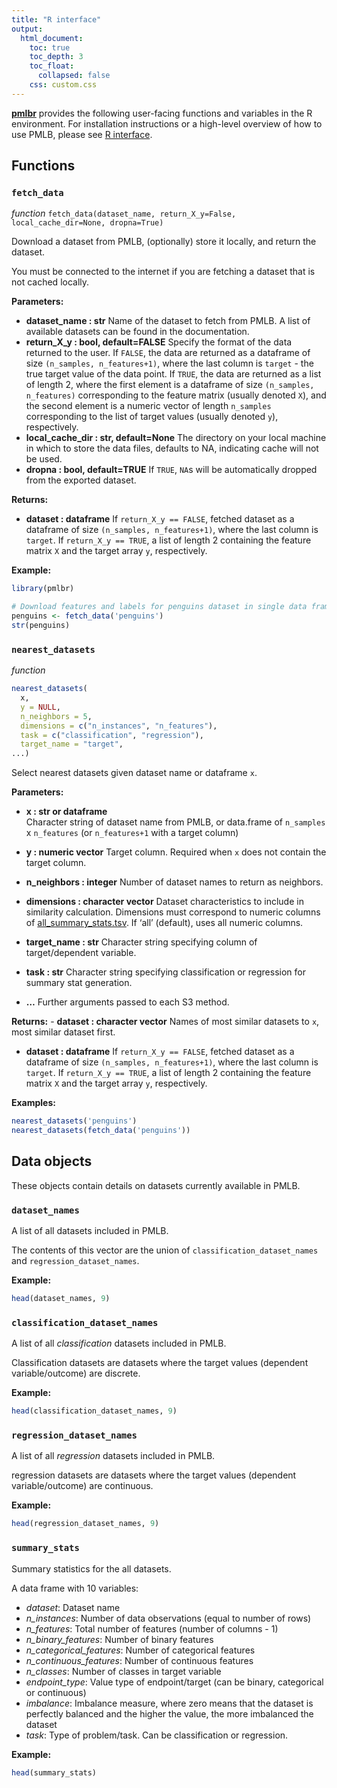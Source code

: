 ```yaml
---
title: "R interface"
output:
  html_document:
    toc: true
    toc_depth: 3
    toc_float:
      collapsed: false
    css: custom.css
---
```


[**pmlbr**](https://github.com/EpistasisLab/pmlb) provides the following user-facing functions and variables in the R environment.
For installation instructions or a high-level overview of how to use PMLB, please see [R interface](./using-r.html).

## Functions

### `fetch_data` {#docstring-output}

*function* `fetch_data(dataset_name, return_X_y=False, local_cache_dir=None, dropna=True)`

Download a dataset from PMLB, (optionally) store it locally, and return the dataset.

You must be connected to the internet if you are fetching a dataset that is not cached locally.

**Parameters:**

- **dataset_name : str**
  Name of the dataset to fetch from PMLB. A list of available datasets can be found in the documentation.
- **return_X_y : bool, default=FALSE**
  Specify the format of the data returned to the user. If `FALSE`, the data are returned as a dataframe of size `(n_samples, n_features+1)`, where the last column is `target` - the true target value of the data point. If `TRUE`, the data are returned as a list of length 2, where the first element is a dataframe of size `(n_samples, n_features)` corresponding to the feature matrix (usually denoted `X`), and the second element is a numeric vector of length `n_samples` corresponding to the list of target values (usually denoted `y`), respectively.
- **local_cache_dir : str, default=None**
  The directory on your local machine in which to store the data files, defaults to NA, indicating cache will not be used.
- **dropna : bool, default=TRUE**
  If `TRUE`, `NA`s will be automatically dropped from the exported dataset.

**Returns:**

- **dataset : dataframe**
  If `return_X_y == FALSE`, fetched dataset as a dataframe of size `(n_samples, n_features+1)`, where the last column is `target`. If `return_X_y == TRUE`, a list of length 2 containing the feature matrix `X` and the target array `y`, respectively.

**Example:**

```r
library(pmlbr)

# Download features and labels for penguins dataset in single data frame
penguins <- fetch_data('penguins')
str(penguins)
```

### `nearest_datasets` {#docstring-output}
*function* 
```r
nearest_datasets(
  x,
  y = NULL,
  n_neighbors = 5,
  dimensions = c("n_instances", "n_features"),
  task = c("classification", "regression"),
  target_name = "target",
...)
```

Select nearest datasets given dataset name or dataframe `x`.

**Parameters:**

- **x : str or dataframe**	
  Character string of dataset name from PMLB, 
  or data.frame of `n_samples` x `n_features` (or `n_features+1` with a target column)

- **y : numeric vector**
  Target column. Required when `x` does not contain the target column.

- **n_neighbors : integer**
  Number of dataset names to return as neighbors.

- **dimensions : character vector**
  Dataset characteristics to include in similarity calculation.
  Dimensions must correspond to numeric columns of 
  [all_summary_stats.tsv](https://github.com/EpistasisLab/pmlb/blob/master/pmlb/all_summary_stats.tsv).
  If 'all' (default), uses all numeric columns.

- **target_name : str**
  Character string specifying column of target/dependent variable.

- **task : str**
  Character string specifying classification or regression for summary stat generation.

- **...**
  Further arguments passed to each S3 method.

**Returns:**
- **dataset : character vector**
  Names of most similar datasets to `x`, most similar dataset first.

- **dataset : dataframe**
  If `return_X_y == FALSE`, fetched dataset as a dataframe of size `(n_samples, n_features+1)`, where the last column is `target`. If `return_X_y == TRUE`, a list of length 2 containing the feature matrix `X` and the target array `y`, respectively.

**Examples:**

```r
nearest_datasets('penguins')
nearest_datasets(fetch_data('penguins'))
```

## Data objects

These objects contain details on datasets currently available in PMLB. 

### `dataset_names` {#docstring-output}

A list of all datasets included in PMLB.

The contents of this vector are the union of `classification_dataset_names` and `regression_dataset_names`.

**Example:**

```r
head(dataset_names, 9)
```

### `classification_dataset_names` {#docstring-output}

A list of all *classification* datasets included in PMLB.

Classification datasets are datasets where the target values (dependent variable/outcome) are discrete.

**Example:**

```r
head(classification_dataset_names, 9)
```

### `regression_dataset_names` {#docstring-output}

A list of all *regression* datasets included in PMLB.

regression datasets are datasets where the target values (dependent variable/outcome) are continuous.

**Example:**

```r
head(regression_dataset_names, 9)
```

### `summary_stats` {#docstring-output}

Summary statistics for the all datasets.

A data frame with 10 variables:

- *dataset*: Dataset name
- *n_instances*: Number of data observations (equal to number of rows)
- *n_features*: Total number of features (number of columns - 1)
- *n_binary_features*: Number of binary features
- *n_categorical_features*: Number of categorical features
- *n_continuous_features*: Number of continuous features
- *n_classes*: Number of classes in target variable
- *endpoint_type*: Value type of endpoint/target (can be binary, categorical or continuous)
- *imbalance*: Imbalance measure, where zero means that the dataset is perfectly balanced and the higher the value, the more imbalanced the dataset
- *task*: Type of problem/task. Can be classification or regression.

**Example:**

```r
head(summary_stats)
```
